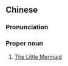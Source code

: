 {{also|小美人鱼}}
==Chinese==
{{zh-forms|s=小美人鱼|type=13}}

===Pronunciation===
{{zh-pron
|m=Xiǎo měirényú
|cat=pn
}}

===Proper noun===
{{zh-proper noun}}

# [[w:The Little Mermaid|The Little Mermaid]]